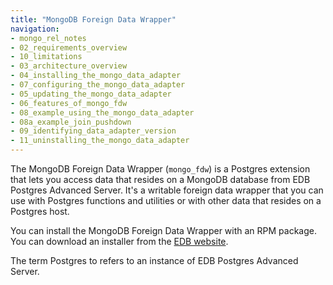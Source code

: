```yaml
---
title: "MongoDB Foreign Data Wrapper"
navigation: 
- mongo_rel_notes
- 02_requirements_overview
- 10_limitations
- 03_architecture_overview
- 04_installing_the_mongo_data_adapter
- 07_configuring_the_mongo_data_adapter
- 05_updating_the_mongo_data_adapter
- 06_features_of_mongo_fdw
- 08_example_using_the_mongo_data_adapter
- 08a_example_join_pushdown
- 09_identifying_data_adapter_version
- 11_uninstalling_the_mongo_data_adapter
---
```


The MongoDB Foreign Data Wrapper (`mongo_fdw`) is a Postgres extension that lets you access data that resides on a MongoDB database from EDB Postgres Advanced Server. It's a writable foreign data wrapper that you can use with Postgres functions and utilities or with other data that resides on a Postgres host.

You can install the MongoDB Foreign Data Wrapper with an RPM package. You can download an installer from the [EDB website](https://www.enterprisedb.com/software-downloads-postgres/).

The term Postgres to refers to an instance of EDB Postgres Advanced Server.


